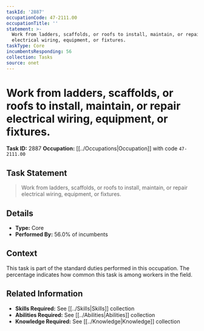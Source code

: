 ```yaml
---
taskId: '2887'
occupationCode: 47-2111.00
occupationTitle: ''
statement: >-
  Work from ladders, scaffolds, or roofs to install, maintain, or repair
  electrical wiring, equipment, or fixtures.
taskType: Core
incumbentsResponding: 56
collection: Tasks
source: onet
---
```

# Work from ladders, scaffolds, or roofs to install, maintain, or repair electrical wiring, equipment, or fixtures.

**Task ID:** 2887
**Occupation:** [[../Occupations|Occupation]] with code `47-2111.00`

## Task Statement

> Work from ladders, scaffolds, or roofs to install, maintain, or repair electrical wiring, equipment, or fixtures.

## Details

- **Type:** Core
- **Performed By:** 56.0% of incumbents

## Context

This task is part of the standard duties performed in this occupation. The percentage indicates how common this task is among workers in the field.

## Related Information

- **Skills Required:** See [[../Skills|Skills]] collection
- **Abilities Required:** See [[../Abilities|Abilities]] collection
- **Knowledge Required:** See [[../Knowledge|Knowledge]] collection
